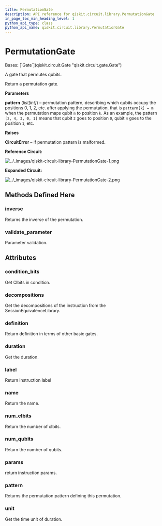 ```yaml
---
title: PermutationGate
description: API reference for qiskit.circuit.library.PermutationGate
in_page_toc_min_heading_level: 1
python_api_type: class
python_api_name: qiskit.circuit.library.PermutationGate
---
```


# PermutationGate

<Class id="qiskit.circuit.library.PermutationGate" github="https://github.com/qiskit/qiskit/tree/stable/0.24/qiskit/circuit/library/generalized_gates/permutation.py" signature="PermutationGate(pattern)">
  Bases: [`Gate`](qiskit.circuit.Gate "qiskit.circuit.gate.Gate")

  A gate that permutes qubits.

  Return a permutation gate.

  **Parameters**

  **pattern** (*list\[int]*) – permutation pattern, describing which qubits occupy the positions 0, 1, 2, etc. after applying the permutation, that is `pattern[k] = m` when the permutation maps qubit `m` to position `k`. As an example, the pattern `[2, 4, 3, 0, 1]` means that qubit `2` goes to position `0`, qubit `4` goes to the position `1`, etc.

  **Raises**

  **CircuitError** – if permutation pattern is malformed.

  **Reference Circuit:**

  ![../\_images/qiskit-circuit-library-PermutationGate-1.png](/images/api/qiskit/0.43/qiskit-circuit-library-PermutationGate-1.png)

  **Expanded Circuit:**

  ![../\_images/qiskit-circuit-library-PermutationGate-2.png](/images/api/qiskit/0.43/qiskit-circuit-library-PermutationGate-2.png)

  ## Methods Defined Here

  <span id="qiskit-circuit-library-permutationgate-inverse" />

  ### inverse

  <Function id="qiskit.circuit.library.PermutationGate.inverse" signature="PermutationGate.inverse()">
    Returns the inverse of the permutation.
  </Function>

  <span id="qiskit-circuit-library-permutationgate-validate-parameter" />

  ### validate\_parameter

  <Function id="qiskit.circuit.library.PermutationGate.validate_parameter" signature="PermutationGate.validate_parameter(parameter)">
    Parameter validation.
  </Function>

  ## Attributes

  ### condition\_bits

  <Attribute id="qiskit.circuit.library.PermutationGate.condition_bits" name="condition_bits">
    Get Clbits in condition.
  </Attribute>

  ### decompositions

  <Attribute id="qiskit.circuit.library.PermutationGate.decompositions" name="decompositions">
    Get the decompositions of the instruction from the SessionEquivalenceLibrary.
  </Attribute>

  ### definition

  <Attribute id="qiskit.circuit.library.PermutationGate.definition" name="definition">
    Return definition in terms of other basic gates.
  </Attribute>

  ### duration

  <Attribute id="qiskit.circuit.library.PermutationGate.duration" name="duration">
    Get the duration.
  </Attribute>

  ### label

  <Attribute id="qiskit.circuit.library.PermutationGate.label" name="label">
    Return instruction label
  </Attribute>

  ### name

  <Attribute id="qiskit.circuit.library.PermutationGate.name" name="name">
    Return the name.
  </Attribute>

  ### num\_clbits

  <Attribute id="qiskit.circuit.library.PermutationGate.num_clbits" name="num_clbits">
    Return the number of clbits.
  </Attribute>

  ### num\_qubits

  <Attribute id="qiskit.circuit.library.PermutationGate.num_qubits" name="num_qubits">
    Return the number of qubits.
  </Attribute>

  ### params

  <Attribute id="qiskit.circuit.library.PermutationGate.params" name="params">
    return instruction params.
  </Attribute>

  ### pattern

  <Attribute id="qiskit.circuit.library.PermutationGate.pattern" name="pattern">
    Returns the permutation pattern defining this permutation.
  </Attribute>

  ### unit

  <Attribute id="qiskit.circuit.library.PermutationGate.unit" name="unit">
    Get the time unit of duration.
  </Attribute>
</Class>

